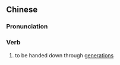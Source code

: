 ==Chinese==
{{zh-forms|s=世传}}

===Pronunciation===
{{zh-pron
|m=shìchuán
|c=sai3 cyun4
|mn=qz,xm:sè-toân/zz:sì-thoân
|cat=v
}}

===Verb===
{{zh-verb}}

# to be handed down through [[generation]]s